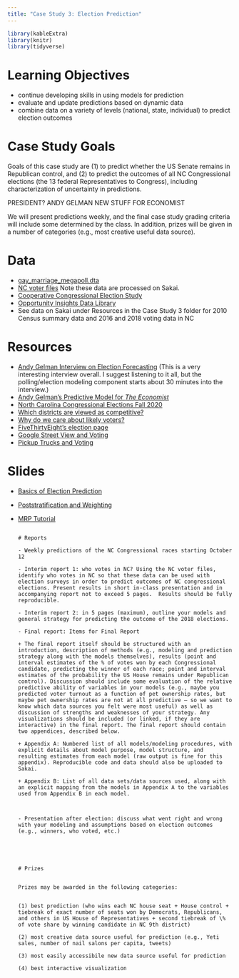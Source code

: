 ```yaml
---
title: "Case Study 3: Election Prediction"
---
```

  
```r
library(kableExtra)
library(knitr)
library(tidyverse)
```




# Learning Objectives

- continue developing skills in using models for prediction
- evaluate and update predictions based on dynamic data
- combine data on a variety of levels (national, state, individual) to predict election outcomes

# Case Study Goals
Goals of this case study are (1) to predict whether the US Senate remains in Republican control, and (2) to predict the outcomes of all NC Congressional elections (the 13 federal Representatives to Congress), including characterization of uncertainty in predictions.

PRESIDENT?  ANDY GELMAN NEW STUFF FOR ECONOMIST


We will present predictions weekly, and the final case study grading criteria will include some determined by the class. In addition, prizes will be given in a number of categories (e.g., most creative useful data source).

# Data

- [gay_marriage_megapoll.dta](decks/data/gay_marriage_megapoll.dta)
- [NC voter files](https://dl.ncsbe.gov/?prefix=data/) Note these data are processed on Sakai.
- [Cooperative Congressional Election Study](https://cces.gov.harvard.edu/pages/welcome-cooperative-congressional-election-study) 
- [Opportunity Insights Data Library](https://opportunityinsights.org/data/?geographic_level=0&topic=0&paper_id=0#resource-listing)
- See data on Sakai under Resources in the Case Study 3 folder for 2010 Census summary data and 2016 and 2018 voting data in NC

# Resources

- [Andy Gelman Interview on Election Forecasting](https://www.datacamp.com/community/blog/election-forecasting-polling) (This is a very interesting interview overall. I suggest listening to it all, but the polling/election modeling component starts about 30 minutes into the interview.)
- [Andy Gelman's Predictive Model for *The Economist*](https://projects.economist.com/us-2020-forecast/president/how-this-works)
- [North Carolina Congressional Elections Fall 2020](https://ballotpedia.org/United_States_House_of_Representatives_elections_in_North_Carolina,_2020)
- [Which districts are viewed as competitive?](https://ballotpedia.org/U.S._House_battlegrounds,_2020)
- [Why do we care about likely voters?](https://fivethirtyeight.com/features/registered-voter-polls-will-usually-overrate-democrats/)
- [FiveThirtyEight's election page]( https://fivethirtyeight.com/politics/elections/)
- [Google Street View and Voting](https://www.citylab.com/transportation/2017/12/google-street-view-data-demographics-cars-research/547436/)
- [Pickup Trucks and Voting](http://www.thedrive.com/news/16712/trump-supporting-towns-more-likely-to-be-filled-with-pickup-trucks-study-claims)

# Slides 
- [Basics of Election Prediction](decks/cs03_1.html)
- [Poststratification and Weighting](decks/cs03_2.html)
- [MRP Tutorial](decks/cs03_3.html)
                                                                                                                                                                        
                                                                                                                                                                        
                                                                                          
                                                                                                                                                            # Reports
                                                                              - Weekly predictions of the NC Congressional races starting October 12
                                                                              - Interim report 1: who votes in NC? Using the NC voter files, identify who votes in NC so that these data can be used with election surveys in order to predict outcomes of NC congressional elections. Present results in short in-class presentation and in accompanying report not to exceed 5 pages.  Results should be fully reproducible. 
                                                                                                                                                                        - Interim report 2: in 5 pages (maximum), outline your models and general strategy for predicting the outcome of the 2018 elections.
                                                                                                                                                                        - Final report: Items for Final Report
                                                                                                                                                                        + The final report itself should be structured with an introduction, description of methods (e.g., modeling and prediction strategy along with the models themselves), results (point and interval estimates of the % of votes won by each Congressional candidate, predicting the winner of each race; point and interval estimates of the probability the US House remains under Republican control). Discussion should include some evaluation of the relative predictive ability of variables in your models (e.g., maybe you predicted voter turnout as a function of pet ownership rates, but maybe pet ownership rates are not at all predictive – so we want to know which data sources you felt were most useful) as well as discussion of strengths and weaknesses of your strategy. Any visualizations should be included (or linked, if they are interactive) in the final report. The final report should contain two appendices, described below.
                                                                                                                                                                        + Appendix A: Numbered list of all models/modeling procedures, with explicit details about model purpose, model structure, and resulting estimates from each model (raw output is fine for this appendix). Reproducible code and data should also be uploaded to Sakai.
                                                                                                                                                                        + Appendix B: List of all data sets/data sources used, along with an explicit mapping from the models in Appendix A to the variables used from Appendix B in each model.
                                                                                                                                                                        
                                                                                                                                                                        
                                                                                                                                                                        - Presentation after election: discuss what went right and wrong with your modeling and assumptions based on election outcomes (e.g., winners, who voted, etc.)
                                                                                                                                                                        
                                                                                                                                                                        
                                                                                                                                                            
                                                                                                                                                                                                                                          
                                                                                                                                                                        # Prizes
                                                                                                                                                                        
                                                                                                                                                                        Prizes may be awarded in the following categories:
                                                                                                                                                                          
                                                                                                                                                                          (1) best prediction (who wins each NC house seat + House control + tiebreak of exact number of seats won by Democrats, Republicans, and others in US House of Representatives + second tiebreak of \% of vote share by winning candidate in NC 9th district)
                                                                                                                                                                        (2) most creative data source useful for prediction (e.g., Yeti sales, number of nail salons per capita, tweets)
                                                                                                                                                                        (3) most easily accessibile new data source useful for prediction
                                                                                                                                                                        (4) best interactive visualization
                                                                                                                                                                        
                                                                                                                                                                        